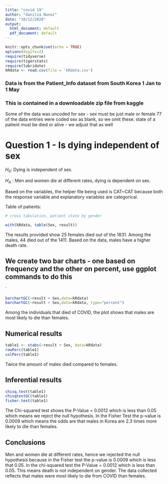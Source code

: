 ```yaml
---
title: "covid 19"
author: "danitza Nunez"
date: "10/12/2020"
output:
  html_document: default
  pdf_document: default
---
```


```r
knitr::opts_chunk$set(echo = TRUE)
options(digits=2)
require(tidyverse)
require(tigerstats)
require(lubridate)
kRdata <- read.csv(file = 'kRdata.csv')
```
### Data is from the Patient_Info dataset from South Korea 1 Jan to 1 May 
### This is contained in a downloadable zip file from kaggle

Some of the data was uncoded for sex - sex must be just male or female
77 of the data entries were coded sex  as blank, so we omit these.
state of a patient must be died or alive - we adjust that as well   
  
# Question 1 - Is dying independent of sex


$H_0$: Dying is independent of sex.

$H_A$ : Men and women die at different rates, dying is dependent on sex. 


Based on the variables, the helper file being used is CAT~CAT because both the response variable and explanatory variables are categorical. 

Table of patients:
```r

# cross tabulation, patient state by gender

with(kRdata, table(Sex, result))

```

The results provided show 25 females died out of the 1831. Among the males, 44 died out of the 1411. Based on the data, males have a higher death rate. 

## We create two bar charts - one based on frequency and the other on percent, use ggplot commands to do this

`
```r
barchartGC(~result + Sex,data=kRdata)
barchartGC(~result + Sex,data=kRdata, type="percent")

```
  
Among the individuals that died of COVID, the plot shows that males are most likely to die than females. 




  
## Numerical results

```r
table1 <- xtabs(~result + Sex, data=kRdata)
rowPerc(table1)
colPerc(table1)
```

Twice the amount of males died compared to females. 


## Inferential results 

```r
chisq.test(table1)
chisqtestGC(table1)
fisher.test(table1)
```

The Chi-squared test shows the P-Value = 0.0012 which is less than 0.05 which means we reject the null hypothesis. In the Fisher Test the p-value is 0.0009 which means the odds are that males in Korea are 2.3 times more likely to die than females. 



## Conclusions

Men and women die at different rates, hence we rejected the null hypothesis  because in the Fisher test the p-value is 0.0009 which is less that 0.05. In the chi-squared test the P-Value = 0.0012 which is less than 0.05. This means death is not independent on gender. The data collected reflects that males were most likely to die from COVID than females. 
